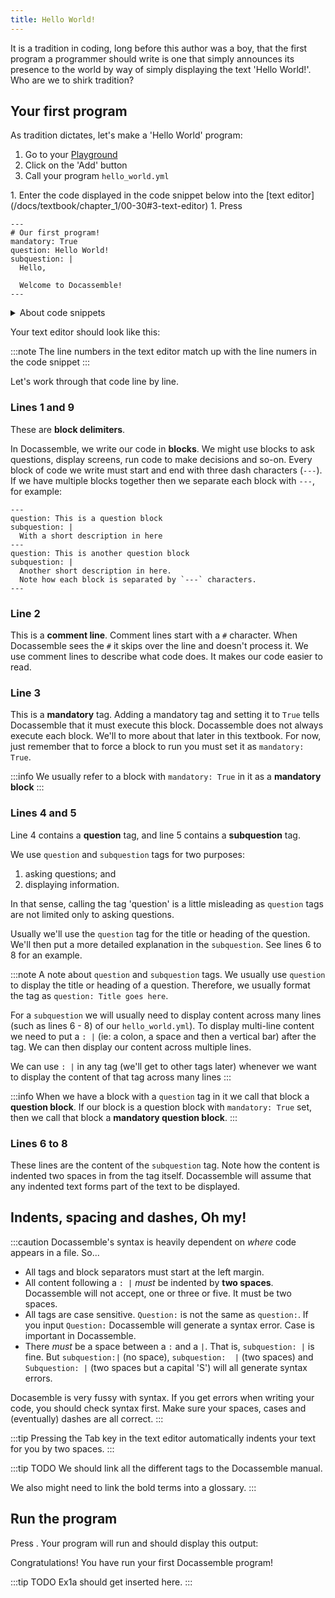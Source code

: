 ```yaml
---
title: Hello World!
---
```


It is a tradition in coding, long before this author was a boy, that the first program a programmer should write is
one that simply announces its presence to the world by way of simply displaying the text 'Hello World!'.
Who are we to shirk tradition?

## Your first program
As tradition dictates, let's make a 'Hello World' program:

1. Go to your [Playground](/docs/textbook/chapter_1/00-30#the-playground)
1. Click on the 'Add' button
1. Call your program `hello_world.yml`
<DisplayImage imageURL='/img/textbook/chapter_2/hello_world1.png' />
1. Enter the code displayed in the code snippet below into the [text editor](/docs/textbook/chapter_1/00-30#3-text-editor)
1. Press <DisplayDAButtons button={Constants.da_save_prop} />

```docassemble title="hello_world.yml" showLineNumbers
---
# Our first program!
mandatory: True
question: Hello World!
subquestion: |
  Hello,

  Welcome to Docassemble!
---
```
<details>
    <summary>About code snippets</summary>
We use code snippets extensively in this textbook to display code.  A code snippet 
comes with some useful features:

1. There are line numbers down the left side.  We will use these line numbers to explain where we are in the code.  Line numbers are also useful as a check to ensure you've typed code
into the text editor correctly.  Just check the line numbers match up.
1. If you hover your mouse over the top right of the code block a 'Copy' button will appear.  Use this to copy code in the code block into the text editor (or anywhere else for that matter)

<DisplayImage imageURL='/img/textbook/chapter_2/code_block1.png' />
</details>

Your text editor should look like this:

<DisplayImage imageURL='/img/textbook/chapter_2/hello_world2.png' altText='Code in text editor' />

:::note
The line numbers in the text editor match up with the line numers in the
code snippet
:::
<p></p>
Let's work through that code line by line.

### Lines 1 and 9
These are **block delimiters**.

In Docassemble, we write our code in **blocks**.  We might use blocks to ask questions, display screens,
run code to make decisions and so-on. Every block of code we write must start and end with three dash characters (`---`).
If we have multiple blocks together then we separate each block with `---`, for example:
```docassemble
---
question: This is a question block
subquestion: |
  With a short description in here
---
question: This is another question block
subquestion: |
  Another short description in here.
  Note how each block is separated by `---` characters.
---
```

### Line 2
This is a **comment line**.  Comment lines start with a `#` character.  When Docassemble
sees the `#` it skips over the line and doesn't process it.  We use comment lines to describe
what code does.  It makes our code easier to read.

### Line 3
This is a **mandatory** tag. Adding a mandatory tag and setting it to `True` tells Docassemble that it
must execute this block.  Docassemble does not always execute each block.  We'll to more about that
later in this textbook.  For now, just remember that to force a block to run you must set it as
`mandatory: True`.

:::info
We usually refer to a block with `mandatory: True` in it as a **mandatory block**
:::

### Lines 4 and 5
Line 4 contains a **question** tag, and line 5 contains a **subquestion** tag.

We use `question` and `subquestion` tags for two purposes:
1. asking questions; and
1. displaying information.

In that sense, calling the tag 'question' is a little misleading as `question` tags
are not limited only to asking questions.

Usually we'll use the `question` tag for the title or heading of the question.  We'll then
put a more detailed explanation in the `subquestion`.  See  lines 6 to 8 for an example.

:::note A note about `question` and `subquestion` tags.
We usually use `question` to display the title or heading of a question.  Therefore, we usually
format the tag as `question: Title goes here`.

For a `subquestion` we will usually need to display content across many lines (such as lines 6 - 8) of
our `hello_world.yml`).  To display multi-line content we need to put a `: |` (ie: a colon, a space and then
a vertical bar) after the tag.  We can then display our content across multiple lines.

We can use `: |` in any tag (we'll get to other tags later) whenever we want to display
the content of that tag across many lines
:::

:::info 
When we have a block with a `question` tag in it we call that block a **question block**.  If
our block is a question block with `mandatory: True` set, then we call that block a 
**mandatory question block**.
:::

### Lines 6 to 8
These lines are the content of the `subquestion` tag.  Note how the content is indented
two spaces in from the tag itself.  Docassemble will assume that any indented text forms
part of the text to be displayed. 

## Indents, spacing and dashes, Oh my!
:::caution
Docassemble's syntax is heavily dependent on *where* code appears in a file. So...

* All tags and block separators must start at the left margin.
* All content following a `: |` *must* be indented by **two spaces**.  Docassemble
will not accept, one or three or five.  It must be two spaces.
* All tags are case sensitive.  `Question:` is not the same as `question:`.  If you input
`Question:` Docassemble will generate a syntax error.  Case is important in Docassemble.
* There *must* be a space between a `:` and a `|`.  That is, `subquestion: |` is fine.  But
`subquestion:|` (no space), `subquestion:  |` (two spaces) and `Subquestion: |`
(two spaces but a capital 'S') will all generate syntax errors.

Docasemble is very fussy with syntax.  If you get errors when writing your code, you 
should check syntax first.  Make sure your spaces, cases and (eventually) dashes are
all correct.
:::

:::tip
Pressing the Tab key in the text editor automatically indents your text for you
by two spaces.
:::

:::tip TODO
We should link all the different tags to the Docassemble manual.

We also might need to link the bold terms into a glossary.
:::
## Run the program

Press <DisplayDAButtons button={Constants.da_save_and_run_prop} />. Your program
will run and should display this output:

<DisplayImage altText='Hello World output' imageURL='/img/textbook/chapter_2/hello_world3.png' />

Congratulations! You have run your first Docassemble program!

:::tip TODO
Ex1a should get inserted here.
:::